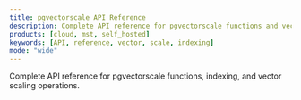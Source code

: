 ```yaml
---
title: pgvectorscale API Reference
description: Complete API reference for pgvectorscale functions and vector operations
products: [cloud, mst, self_hosted]
keywords: [API, reference, vector, scale, indexing]
mode: "wide"
---
```


<CardGroup cols={1}>
  <Card
    title="pgvectorscale API Reference"
    icon="vector-square"
    href="/api-reference/pgvectorscale/pgvectorscale-api-reference"
  >
  Complete API reference for pgvectorscale functions, indexing, and vector scaling operations.
  </Card>
</CardGroup>